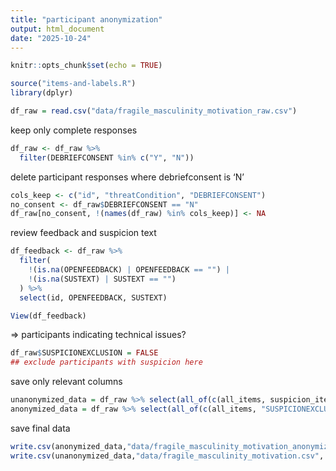 ```yaml
---
title: "participant anonymization"
output: html_document
date: "2025-10-24"
---
```


```r
knitr::opts_chunk$set(echo = TRUE)
```

```r
source("items-and-labels.R")
library(dplyr)
```


```r
df_raw = read.csv("data/fragile_masculinity_motivation_raw.csv")
```

keep only complete responses
```r
df_raw <- df_raw %>%
  filter(DEBRIEFCONSENT %in% c("Y", "N"))
```

delete participant responses where debriefconsent is 'N'
```r
cols_keep <- c("id", "threatCondition", "DEBRIEFCONSENT")
no_consent <- df_raw$DEBRIEFCONSENT == "N"
df_raw[no_consent, !(names(df_raw) %in% cols_keep)] <- NA
```

review feedback and suspicion text
```r
df_feedback <- df_raw %>%
  filter(
    !(is.na(OPENFEEDBACK) | OPENFEEDBACK == "") |
    !(is.na(SUSTEXT) | SUSTEXT == "")
  ) %>%
  select(id, OPENFEEDBACK, SUSTEXT)

View(df_feedback) 
```

=> participants indicating technical issues?


```r
df_raw$SUSPICIONEXCLUSION = FALSE
## exclude participants with suspicion here
```

save only relevant columns
```r
unanonymized_data = df_raw %>% select(all_of(c(all_items, suspicion_items, "SUSPICIONEXCLUSION")))
anonymized_data = df_raw %>% select(all_of(c(all_items, "SUSPICIONEXCLUSION")))
```


save final data
```r
write.csv(anonymized_data,"data/fragile_masculinity_motivation_anonymized.csv", row.names = FALSE)
write.csv(unanonymized_data,"data/fragile_masculinity_motivation.csv", row.names = FALSE)
```
